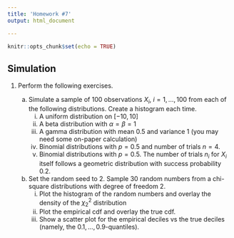 ```yaml
---
title: 'Homework #7'
output: html_document

---
```


```r
knitr::opts_chunk$set(echo = TRUE)
```

<!-- ## A useful note -->
<!-- Remove any `View()` or `install.packages()` commands in your `Rmd` file. These commands will prevent the knitting of your file.  -->

## Simulation

1. Perform the following exercises.
    
    a. Simulate a sample of $100$ observations $X_i$, $i=1,\dots,100$ from each of the following distributions. 
    Create a histogram each time. 
        i. A uniform distribution on $[-10, 10]$
        i. A beta distribution with $\alpha=\beta=1$
        i. A gamma distribution with mean 0.5 and variance 1 (you may need some on-paper calculation)
        i. Binomial distributions with $p=0.5$ and number of trials $n=4$. 
        i. Binomial distributions with $p=0.5$. The number of trials $n_i$ for $X_i$ itself follows a geometric distribution with success probability 0.2.

    a. Set the random seed to 2. Sample 30 random numbers from a chi-square distributions with degree of freedom 2. 
        i. Plot the histogram of the random numbers and overlay the density of the $\chi^2_2$ distribution
        i. Plot the empirical cdf and overlay the true cdf.
        i. Show a scatter plot for the empirical deciles vs the true deciles (namely, the $0.1, \dots, 0.9$-quantiles).
    
    